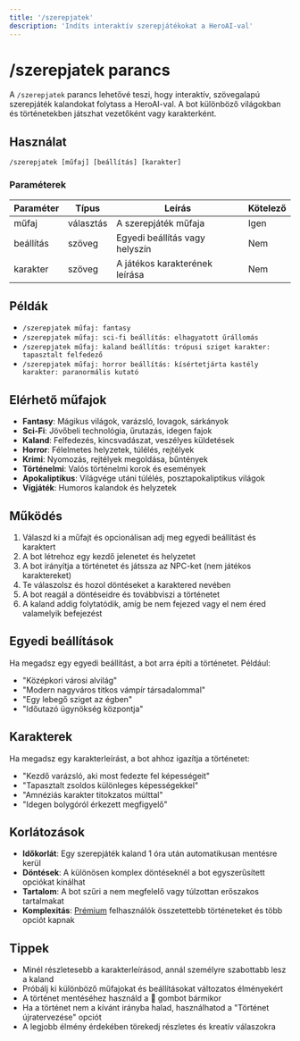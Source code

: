 ```yaml
---
title: '/szerepjatek'
description: 'Indíts interaktív szerepjátékokat a HeroAI-val'
---
```


# /szerepjatek parancs

A `/szerepjatek` parancs lehetővé teszi, hogy interaktív, szövegalapú szerepjáték kalandokat folytass a HeroAI-val. A bot különböző világokban és történetekben játszhat vezetőként vagy karakterként.

## Használat

```
/szerepjatek [műfaj] [beállítás] [karakter]
```

### Paraméterek

| Paraméter | Típus | Leírás | Kötelező |
|-----------|------|---------|----------|
| műfaj | választás | A szerepjáték műfaja | Igen |
| beállítás | szöveg | Egyedi beállítás vagy helyszín | Nem |
| karakter | szöveg | A játékos karakterének leírása | Nem |

## Példák

- `/szerepjatek műfaj: fantasy`
- `/szerepjatek műfaj: sci-fi beállítás: elhagyatott űrállomás`
- `/szerepjatek műfaj: kaland beállítás: trópusi sziget karakter: tapasztalt felfedező`
- `/szerepjatek műfaj: horror beállítás: kísértetjárta kastély karakter: paranormális kutató`

## Elérhető műfajok

- **Fantasy**: Mágikus világok, varázsló, lovagok, sárkányok
- **Sci-Fi**: Jövőbeli technológia, űrutazás, idegen fajok
- **Kaland**: Felfedezés, kincsvadászat, veszélyes küldetések
- **Horror**: Félelmetes helyzetek, túlélés, rejtélyek
- **Krimi**: Nyomozás, rejtélyek megoldása, bűntények
- **Történelmi**: Valós történelmi korok és események
- **Apokaliptikus**: Világvége utáni túlélés, posztapokaliptikus világok
- **Vígjáték**: Humoros kalandok és helyzetek

## Működés

1. Válaszd ki a műfajt és opcionálisan adj meg egyedi beállítást és karaktert
2. A bot létrehoz egy kezdő jelenetet és helyzetet
3. A bot irányítja a történetet és játssza az NPC-ket (nem játékos karaktereket)
4. Te válaszolsz és hozol döntéseket a karaktered nevében
5. A bot reagál a döntéseidre és továbbviszi a történetet
6. A kaland addig folytatódik, amíg be nem fejezed vagy el nem éred valamelyik befejezést

## Egyedi beállítások

Ha megadsz egy egyedi beállítást, a bot arra építi a történetet. Például:
- "Középkori városi alvilág"
- "Modern nagyváros titkos vámpír társadalommal"
- "Egy lebegő sziget az égben"
- "Időutazó ügynökség központja"

## Karakterek

Ha megadsz egy karakterleírást, a bot ahhoz igazítja a történetet:
- "Kezdő varázsló, aki most fedezte fel képességeit"
- "Tapasztalt zsoldos különleges képességekkel"
- "Amnéziás karakter titokzatos múlttal"
- "Idegen bolygóról érkezett megfigyelő"

## Korlátozások

- **Időkorlát**: Egy szerepjáték kaland 1 óra után automatikusan mentésre kerül
- **Döntések**: A különösen komplex döntéseknél a bot egyszerűsített opciókat kínálhat
- **Tartalom**: A bot szűri a nem megfelelő vagy túlzottan erőszakos tartalmakat
- **Komplexitás**: [Prémium](/HeroAI/kezdes/premium) felhasználók összetettebb történeteket és több opciót kapnak

## Tippek

- Minél részletesebb a karakterleírásod, annál személyre szabottabb lesz a kaland
- Próbálj ki különböző műfajokat és beállításokat változatos élményekért
- A történet mentéséhez használd a 💾 gombot bármikor
- Ha a történet nem a kívánt irányba halad, használhatod a "Történet újratervezése" opciót
- A legjobb élmény érdekében törekedj részletes és kreatív válaszokra 